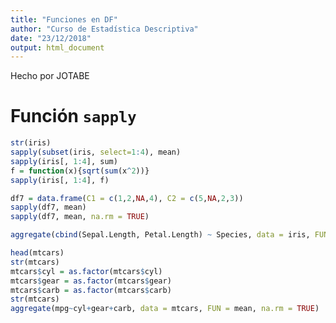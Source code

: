 ```yaml
---
title: "Funciones en DF"
author: "Curso de Estadística Descriptiva"
date: "23/12/2018"
output: html_document
---
```


Hecho por JOTABE


# Función `sapply`

```r
str(iris)
sapply(subset(iris, select=1:4), mean)
sapply(iris[, 1:4], sum)
f = function(x){sqrt(sum(x^2))}
sapply(iris[, 1:4], f)
```


```r
df7 = data.frame(C1 = c(1,2,NA,4), C2 = c(5,NA,2,3))
sapply(df7, mean)
sapply(df7, mean, na.rm = TRUE)
```

```r
aggregate(cbind(Sepal.Length, Petal.Length) ~ Species, data = iris, FUN = mean, na.rm = TRUE)
```

```r
head(mtcars)
str(mtcars)
mtcars$cyl = as.factor(mtcars$cyl)
mtcars$gear = as.factor(mtcars$gear)
mtcars$carb = as.factor(mtcars$carb)
str(mtcars)
aggregate(mpg~cyl+gear+carb, data = mtcars, FUN = mean, na.rm = TRUE)
```



